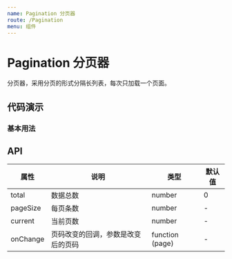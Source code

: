 ```yaml
---
name: Pagination 分页器
route: /Pagination
menu: 组件
---
```



# Pagination 分页器

分页器，采用分页的形式分隔长列表，每次只加载一个页面。

## 代码演示

### 基本用法

<LsbccBox code={BasicDemoCode} title="基本用法" desc="采用分页的形式分隔长列表，每次只加载一个页面">
 <BasicDemo />
</LsbccBox>

## API

|    属性   | 说明     | 类型            | 默认值 |
| -------- | -------- | -------------- | ------ |
|  total   | 数据总数 |     number      |    0   |
| pageSize | 每页条数 |     number      |    -   |
| current  | 当前页数 |     number      |    -   |
| onChange| 页码改变的回调，参数是改变后的页码 | function (page) | - |